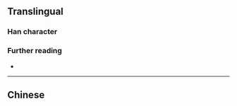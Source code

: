 {{also|塤}}
{{character info}}
==Translingual==

===Han character===
{{Han char|rn=32|rad=土|as=07|sn=10|four=|canj=GRBO|ids=⿰[[土]][[员]]}}

===Further reading===
* {{Han ref|kx=0230.121|hdz=10444.080|uh=57D9|ud=22489}}

----

==Chinese==
{{zh-see|塤}}